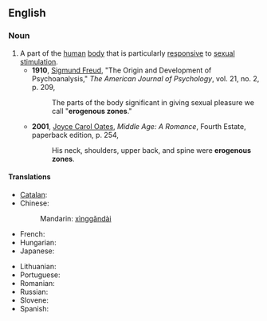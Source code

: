 ==English==

===Noun===
{{wikipedia}}
{{en-noun|sg=[[erogenous]] [[zone]]}}

# A part of the [[human]] [[body]] that is particularly [[responsive]] to [[sexual]] [[stimulation]].
#*'''1910''', [[w:Sigmund_Freud|Sigmund Freud]], "The Origin and Development of Psychoanalysis," ''The American Journal of Psychology'', vol. 21, no. 2, p. 209,
#*:The parts of the body significant in giving sexual pleasure we call "'''erogenous zones'''."
#*'''2001''', [[w:Joyce Carol Oates|Joyce Carol Oates]], ''Middle Age: A Romance'', Fourth Estate, paperback edition, p. 254,
#*:His neck, shoulders, upper back, and spine were '''erogenous zones'''.

====Translations====
{{trans-top|erogenous zone}}
* [[Catalan]]: {{t-|ca|zona erògena|f}}
* Chinese: {{zh-ts|性感帶|性感带}}
*: Mandarin: [[xìnggǎndài]]
* French: {{t-|fr|zone érogène|f}}
* Hungarian: {{t-|hu|erogén zóna}}
* Japanese: {{t|ja|性感帯|tr=[[せいかんたい]], [[seikantai]]|sc=Jpan}}
{{trans-mid}}
* Lithuanian: {{t-|lt|erogeninė zona|f|xs=Lithuanian}}
* Portuguese: {{t-|pt|zona erógena|f}}
* Romanian: {{t-|ro|zonă erogenă|f}}
* Russian: {{t|ru|эрогенная зона|f|sc=Cyrl}}
* Slovene: {{t-|sl|erogena cona|f}}
* Spanish: {{t-|es|zona erógena|f}}
{{trans-bot}}